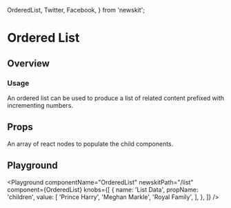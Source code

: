 
  OrderedList,
  Twitter,
  Facebook,
} from 'newskit';


# Ordered List

## Overview

### Usage

An ordered list can be used to produce a list of related content prefixed with incrementing numbers.

## Props

<LegacyBlock marginTop="sizing040">
  <Prop name="children" type="Array<React.ReactNode>">
    An array of react nodes to populate the child components.
  </Prop>
</LegacyBlock>

## Playground

<Playground
  componentName="OrderedList"
  newskitPath="/list"
  component={OrderedList}
  knobs={[
    {
      name: 'List Data',
      propName: 'children',
      value: [
        'Prince Harry',
        'Meghan Markle',
        'Royal Family',
      ],
    },
  ]}
/>
